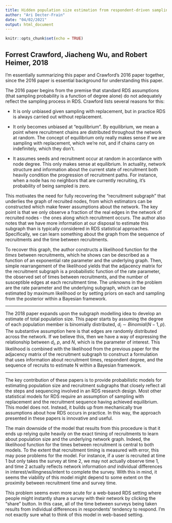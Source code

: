 ```yaml
---
title: Hidden population size estimation from respondent-driven sampling\: a network approach
author: "Ari Decter-Frain"
date: "04/02/2021"
output: html_document
---
```


```r
knitr::opts_chunk$set(echo = TRUE)
```

## Forrest Crawford, Jiacheng Wu, and Robert Heimer, 2018

I'm essentially summarizing this paper and Crawford's 2016 paper together, since the 2016 paper is essential background for understanding this paper. 

The 2016 paper begins from the premise that standard RDS assumptions (that sampling probability is a function of degree alone) do not adequately reflect the sampling process in RDS. Crawford lists several reasons for this:

* It is only unbiased given sampling with replacement, but in practice RDS is always carried out without replacement.

* It only becomes unbiased at "equilibrium". By equilibrium, we mean a point where recruitment chains are distributed throughout the network at random. The concept of equilibrium only really makes sense if we are sampling with replacement, which we're not, and if chains carry on indefinitely, which they don't. 

* It assumes seeds and recruitment occur at random in accordance with node degree. This only makes sense at equilibrium. In actuality, network structure and information about the current state of recruitment both heavily condition the progression of recruitment paths. For instance, when a node has no neighbors that are currently recruiting, it's probability of being sampled is zero. 

This motivates the need for fully recovering the "recruitment subgraph" that underlies the graph of recruited nodes, from which estimators can be constructed which make fewer assumptions about the network. The key point is that we only observe a fraction of the real edges in the network of recruited nodes - the ones along which recruitment occurs. The author also notes that we have more information at our disposal to estimate this subgraph than is typically considered in RDS statistical approaches. Specifically, we can learn something about the graph from the sequence of recruitments and the time between recruitments.

To recover this graph, the author constructs a likelihood function for the *times* between recruitments, which he shows can be described as a function of an exponential rate parameter and the underlying graph. Then, simple rearrangement of the likelihood yields that the adjacency matrix for the recruitment subgraph is a probabilistic function of the rate parameter, the observed set of times between recruitments, and the number of susceptible edges at each recruitment time. The unknowns in the problem are the rate parameter and the underlying subgraph, which can be estimated by maximum likelihood or by setting priors on each and sampling from the posterior within a Bayesian framework. 

---

The 2018 paper expands upon the subgraph modelling idea to develop an estimate of total population size. This paper starts by assuming the degree of each population member is binomially distributed, $d_i \sim Binomial(N - 1, p)$. The substantive assumption here is that edges are randomly distributed across the network. If we believe this, then we have a way of expressing the relationship between $d_i$, $p$, and $N$, which is the parameter of interest. This likelihood is combined with the likelihood from the previous paper for the adjacency matrix of the recruitment subgraph to construct a formulation that uses information about recruitment times, respondent degree, and the sequence of recruits to estimate N within a Bayesian framework.

--- 

The key contribution of these papers is to provide probabilistic models for estimating population size and recruitment subgraphs that closely reflect all the steps and sequencing involved in an RDS research design. Most other statistical models for RDS require an assumption of sampling with replacement and the recruitment sequence having achieved equilibrium. This model does not. Instead, it builds up from mechanically true assumptions about how RDS occurs in practice. In this way, the approach presented in these papers is innovative and useful. 

The main downside of the model that results from this procedure is that it ends up relying quite heavily on the exact timing of recruitments to learn about population size and the underlying network graph. Indeed, the likelihood function for the times between recruitment is central to both models. To the extent that recruitment timing is measured with error, this may pose problems for the model. For instance, if a user is recruited at time 1 but only takes the survey at time 2, we may not actually observe time 1, and time 2 actually reflects network information *and* individual differences in interest/willingness/intent to complete the survey. With this in mind, it seems the viability of this model might depend to some extent on the proximity between recruitment time and survey time.

This problem seems even more acute for a web-based RDS setting where people might instantly share a survey with their network by clicking the "share" button. In this case, all of the time between surveys being taken results from individual differences in respondents' tendency to respond. I'm not exactly sure what to think of this model in web-based setting.




